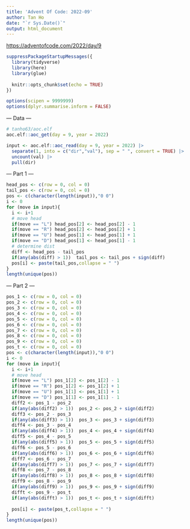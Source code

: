 ```yaml
---
title: 'Advent Of Code: 2022-09'
author: Tan Ho
date: "`r Sys.Date()`"
output: html_document
---
```


<https://adventofcode.com/2022/day/9>

```r
suppressPackageStartupMessages({
  library(tidyverse)
  library(here)
  library(glue)
  
  knitr::opts_chunk$set(echo = TRUE)
})

options(scipen = 9999999)
options(dplyr.summarise.inform = FALSE)
```

--- Data ---

```r
# tanho63/aoc.elf
aoc.elf::aoc_get(day = 9, year = 2022)
```

```r
input <- aoc.elf::aoc_read(day = 9, year = 2022) |> 
  separate(1, into = c("dir","val"), sep = " ", convert = TRUE) |> 
  uncount(val) |> 
  pull(dir)
```

--- Part 1 ---

```r
head_pos <- c(row = 0, col = 0)
tail_pos <- c(row = 0, col = 0)
pos <- c(character(length(input)),"0 0")
i <- 0
for (move in input){
  i <- i+1
  # move head
  if(move == "L") head_pos[2] <- head_pos[2] - 1
  if(move == "R") head_pos[2] <- head_pos[2] + 1
  if(move == "U") head_pos[1] <- head_pos[1] + 1
  if(move == "D") head_pos[1] <- head_pos[1] - 1
  # determine dist
  diff <- head_pos - tail_pos
  if(any(abs(diff) > 1))  tail_pos <- tail_pos + sign(diff)
  pos[i] <- paste(tail_pos,collapse = " ")
}
length(unique(pos))
```

--- Part 2 ---

```r
pos_1 <- c(row = 0, col = 0)
pos_2 <- c(row = 0, col = 0)
pos_3 <- c(row = 0, col = 0)
pos_4 <- c(row = 0, col = 0)
pos_5 <- c(row = 0, col = 0)
pos_6 <- c(row = 0, col = 0)
pos_7 <- c(row = 0, col = 0)
pos_8 <- c(row = 0, col = 0)
pos_9 <- c(row = 0, col = 0)
pos_t <- c(row = 0, col = 0)
pos <- c(character(length(input)),"0 0")
i <- 0
for (move in input){
  i <- i+1
  # move head
  if(move == "L") pos_1[2] <- pos_1[2] - 1
  if(move == "R") pos_1[2] <- pos_1[2] + 1
  if(move == "U") pos_1[1] <- pos_1[1] + 1
  if(move == "D") pos_1[1] <- pos_1[1] - 1
  diff2 <- pos_1 - pos_2
  if(any(abs(diff2) > 1))  pos_2 <- pos_2 + sign(diff2)
  diff3 <- pos_2 - pos_3
  if(any(abs(diff3) > 1))  pos_3 <- pos_3 + sign(diff3)
  diff4 <- pos_3 - pos_4
  if(any(abs(diff4) > 1))  pos_4 <- pos_4 + sign(diff4)
  diff5 <- pos_4 - pos_5
  if(any(abs(diff5) > 1))  pos_5 <- pos_5 + sign(diff5)
  diff6 <- pos_5 - pos_6
  if(any(abs(diff6) > 1))  pos_6 <- pos_6 + sign(diff6)
  diff7 <- pos_6 - pos_7
  if(any(abs(diff7) > 1))  pos_7 <- pos_7 + sign(diff7)
  diff8 <- pos_7 - pos_8
  if(any(abs(diff8) > 1))  pos_8 <- pos_8 + sign(diff8)
  diff9 <- pos_8 - pos_9
  if(any(abs(diff9) > 1))  pos_9 <- pos_9 + sign(diff9)
  difft <- pos_9 - pos_t
  if(any(abs(difft) > 1))  pos_t <- pos_t + sign(difft)
  
  pos[i] <- paste(pos_t,collapse = " ")
}
length(unique(pos))
```

